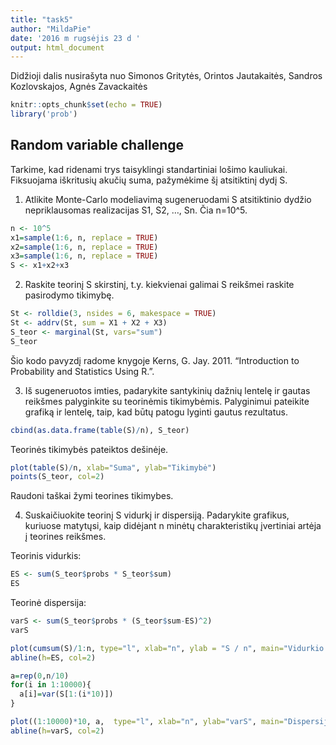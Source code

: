 ---
title: "task5"
author: "MildaPie"
date: '2016 m rugsėjis 23 d '
output: html_document
---


Didžioji dalis nusirašyta nuo Simonos Gritytės, Orintos Jautakaitės, Sandros Kozlovskajos, Agnės Zavackaitės


```{r setup, include=FALSE}
knitr::opts_chunk$set(echo = TRUE)
library('prob')
```

## Random variable challenge

Tarkime, kad ridenami trys taisyklingi standartiniai lošimo kauliukai. Fiksuojama iškritusių akučių suma, pažymėkime šį atsitiktinį dydį S.

1. Atlikite Monte-Carlo modeliavimą sugeneruodami S atsitiktinio dydžio nepriklausomas realizacijas S1, S2, …, Sn. Čia n=10^5.

```{r}
n <- 10^5
x1=sample(1:6, n, replace = TRUE)
x2=sample(1:6, n, replace = TRUE)
x3=sample(1:6, n, replace = TRUE)
S <- x1+x2+x3

```


2. Raskite teorinį S skirstinį, t.y. kiekvienai galimai S reikšmei raskite pasirodymo tikimybę.

```{r}
St <- rolldie(3, nsides = 6, makespace = TRUE)
St <- addrv(St, sum = X1 + X2 + X3)
S_teor <- marginal(St, vars="sum")
S_teor
```

Šio kodo pavyzdį radome knygoje Kerns, G. Jay. 2011. “Introduction to Probability and Statistics Using R.”.

3. Iš sugeneruotos imties, padarykite santykinių dažnių lentelę ir gautas reikšmes palyginkite su teorinėmis tikimybėmis. Palyginimui pateikite grafiką ir lentelę, taip, kad būtų patogu lyginti gautus rezultatus.

```{r}
cbind(as.data.frame(table(S)/n), S_teor)
```

Teorinės tikimybės pateiktos dešinėje.

```{r}
plot(table(S)/n, xlab="Suma", ylab="Tikimybė")
points(S_teor, col=2)
```

Raudoni taškai žymi teorines tikimybes.

4. Suskaičiuokite teorinį S vidurkį ir dispersiją. Padarykite grafikus, kuriuose matytųsi, kaip didėjant n minėtų charakteristikų įvertiniai artėja į teorines reikšmes.

Teorinis vidurkis:

```{r}
ES <- sum(S_teor$probs * S_teor$sum)
ES
```

Teorinė dispersija:

```{r}
varS <- sum(S_teor$probs * (S_teor$sum-ES)^2)
varS
```

```{r}
plot(cumsum(S)/1:n, type="l", xlab="n", ylab = "S / n", main="Vidurkio artėjimas į teorinį")
abline(h=ES, col=2)

a=rep(0,n/10)
for(i in 1:10000){
  a[i]=var(S[1:(i*10)])
}

plot((1:10000)*10, a,  type="l", xlab="n", ylab="varS", main="Dispersijos artėjimas į teorinę")
abline(h=varS, col=2)
```